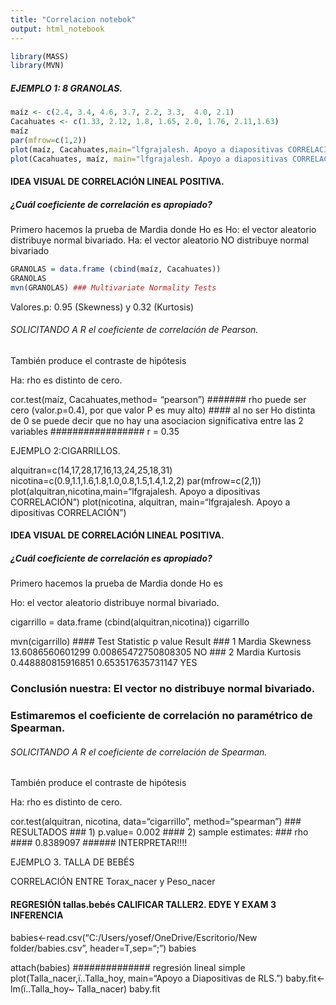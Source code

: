 ```yaml
---
title: "Correlacion notebok"
output: html_notebook
---
```


```r
library(MASS)
library(MVN)
```



##### EJEMPLO 1: 8 GRANOLAS.


```r
maíz <- c(2.4, 3.4, 4.6, 3.7, 2.2, 3.3,  4.0, 2.1)
Cacahuates <- c(1.33, 2.12, 1.8, 1.65, 2.0, 1.76, 2.11,1.63)
maíz
par(mfrow=c(1,2))
plot(maíz, Cacahuates,main="lfgrajalesh. Apoyo a diapositivas CORRELACIÓN")
plot(Cacahuates, maíz, main="lfgrajalesh. Apoyo a diapositivas CORRELACIÓN")
```


#### IDEA VISUAL DE CORRELACIÓN LINEAL POSITIVA.
##### ¿Cuál coeficiente de correlación es apropiado?

Primero hacemos la prueba de Mardia donde Ho es
Ho: el vector aleatorio distribuye normal bivariado.
Ha: el vector aleatorio NO distribuye normal bivariado




```r
GRANOLAS = data.frame (cbind(maíz, Cacahuates))
GRANOLAS
mvn(GRANOLAS) ### Multivariate Normality Tests

```


Valores.p: 0.95 (Skewness) y 0.32 (Kurtosis)


###### SOLICITANDO A R el coeficiente de correlación de Pearson. 
########## También produce el contraste de hipótesis
############# Ha: rho es distinto de cero. 
cor.test(maíz, Cacahuates,method= "pearson") 
####### rho puede ser cero (valor.p=0.4), por que valor P es muy alto)
#### al no ser Ho distinta de 0 se puede decir que no hay una asociacion significativa entre las 2 variables
################# r = 0.35

################ EJEMPLO 2:CIGARRILLOS.
alquitran=c(14,17,28,17,16,13,24,25,18,31)
nicotina=c(0.9,1.1,1.6,1.8,1.0,0.8,1.5,1.4,1.2,2)
par(mfrow=c(2,1))
plot(alquitran,nicotina,main="lfgrajalesh. Apoyo a dipositivas CORRELACIÓN")
plot(nicotina, alquitran, main="lfgrajalesh. Apoyo a dipositivas CORRELACIÓN")

#### IDEA VISUAL DE CORRELACIÓN LINEAL POSITIVA.
##### ¿Cuál coeficiente de correlación es apropiado?
######## Primero hacemos la prueba de Mardia donde Ho es
####### Ho: el vector aleatorio distribuye normal bivariado.
cigarrillo = data.frame (cbind(alquitran,nicotina))
cigarrillo

mvn(cigarrillo)
####            Test         Statistic             p value Result
### 1 Mardia Skewness  13.6086560601299 0.00865472750808305     NO
### 2 Mardia Kurtosis 0.448880815916851   0.653517635731147    YES

### Conclusión nuestra: El vector no distribuye normal bivariado.  
### Estimaremos el coeficiente de correlación no paramétrico de Spearman.

###### SOLICITANDO A R el coeficiente de correlación de Spearman. 
########## También produce el contraste de hipótesis
############# Ha: rho es distinto de cero. 
cor.test(alquitran, nicotina, data="cigarrillo", method="spearman") 
### RESULTADOS
### 1) p.value= 0.002 
#### 2) sample estimates:
###      rho 
#### 0.8389097 
###### INTERPRETAR!!!!



#############################################################
###################### EJEMPLO 3. TALLA DE BEBÉS 
################# CORRELACIÓN ENTRE Torax_nacer y Peso_nacer 
###########################################################
#### REGRESIÓN tallas.bebés CALIFICAR TALLER2. EDYE Y EXAM 3 INFERENCIA
babies<-read.csv("C:/Users/yosef/OneDrive/Escritorio/New folder/babies.csv", header=T,sep=";")
babies


attach(babies)
############## regresión lineal simple
plot(Talla_nacer,ï..Talla_hoy, main="Apoyo a Diapositivas de RLS.")
baby.fit<-lm(ï..Talla_hoy~ Talla_nacer)
baby.fit








